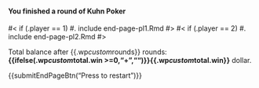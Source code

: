 <h4>You finished a round of Kuhn Poker</h4>

#< if (.player == 1)
#. include end-page-pl1.Rmd
#>
#< if (.player == 2)
#. include end-page-pl2.Rmd
#>

Total balance after {{.wp$custom$rounds}} rounds:
<b>{{ifelse(.wp$custom$total.win >=0,"+","")}}{{.wp$custom$total.win}}</b> dollar.

{{submitEndPageBtn("Press to restart")}}
